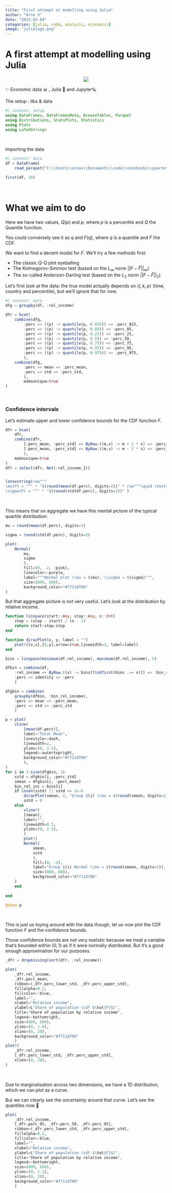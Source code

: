 ```yaml
---
title: "First attempt at modelling using Julia"
author: "Arno V"
date: "2023-02-04"
categories: [julia, code, analysis, economics]
image: "julialogo.png"
---
```




# A first attempt at modelling using Julia

<p align="center">
  <img src="https://julialang.org/assets/infra/logo.svg" />
</p>

✨ Economic data 📊 , Julia 🤗 and Jupyter🪐

The setup : libs & data

```julia
#| context: setup
using DataFrames, DataFramesMeta, BrowseTables, Parquet
using Distributions, StatsPlots, Statistics
using Plots
using LaTeXStrings
```
<br>

Importing the data

```julia
#| context: data
df = DataFrame(
    read_parquet("C:\\Users\\arnov\\Documents\\code\\notebooks\\quarto\\econ\\data\\data-clean-full-latest.parquet"))

first(df, 10)
```
<br>


# What we aim to do

Here we have two values, $Q(p)$ and $p$, where $p$ is a percentile and $Q$ the Quantile function.  

You could conversely see it as $q$ and $F(q)$, where $q$ is a quantile and $F$ the CDF.

We want to find a decent model for $F$. We'll try a few methods first:

* The classic Q-Q plot eyeballing
* The Kolmogorov-Smirnov test (based on the $L_\infty$ norm $||F-\hat{F}||_\infty$)
* The so-called Anderson-Darling test (based on the $L_2$ norm $||F-\hat{F}||_2$)

Let's first look at the data: the true model actually depends on $\langle t, k, p \rangle$ (time, country and percentile), but we'll ignore that for now.

```julia
#| context: data
dfg = groupby(df, :rel_income)

dfr = hcat(
    combine(dfg,
        :perc => ((p) -> quantile(p, 0.025)) => :perc_025,
        :perc => ((p) -> quantile(p, 0.05)) => :perc_05,
        :perc => ((p) -> quantile(p, 0.25)) => :perc_25,
        :perc => ((p) -> quantile(p, 0.5)) => :perc_50,
        :perc => ((p) -> quantile(p, 0.75)) => :perc_75,
        :perc => ((p) -> quantile(p, 0.95)) => :perc_95,
        :perc => ((p) -> quantile(p, 0.975)) => :perc_975,
        ),
    combine(dfg,
        :perc => mean => :perc_mean,
        :perc => std => :perc_std,
        ),
        makeunique=true
)
```
<br>


### Confidence intervals

Let's estimate upper and lower confidence bounds for the CDF function $F$.

```julia
dfr = hcat(
    dfr,
    combine(dfr,
        [:perc_mean, :perc_std] => ByRow.((m,s) -> m + 2 * s) => :perc_upper_std,
        [:perc_mean, :perc_std] => ByRow.((m,s) -> m - 2 * s) => :perc_lower_std
        ),
    makeunique=true
)
dfr = select(dfr, Not(:rel_income_1))


latexstring(raw"""
\mu(P) = """ * "$(round(mean(df.perc), digits=2))" * raw"""\quad \text{and} \quad
\sigma(P) = """ * "$(round(std(df.perc), digits=2))" )
```
<br>

This means that on aggregate we have this mental picture of the typical quartile distribution:

```julia

mu = round(mean(df.perc), digits=2)

sigma = round(std(df.perc), digits=2)

plot(
    Normal(
        mu,
        sigma
        ),
        fill=(0, .2, :pink),
        linecolor=:purple,
        label="""Normal plot \\mu = $(mu), \\sigma = $(sigma)""",
        size=(800, 600),
        background_color="#7711d708"
)
```

But that aggregate picture is not very useful. Let's look at the distribution by relative income.

```julia
function linspace(start::Any, stop::Any, n::Int)
    step = (stop - start) / (n - 1)
    return start:step:stop
end

function diracPlot(x, y, label = "")
    plot!([x,x],[0,y],arrow=true,linewidth=2, label=label)
end

bins = linspace(minimum(df.rel_income), maximum(df.rel_income), 5)

dfbin = combine(df,
    :rel_income => ByRow.((x) -> bins[findfirst(bins .>= x)]) => :bin_rel_income,
    :perc => identity => :perc
    )

dfgbin = combine(
    groupby(dfbin, :bin_rel_income),
    :perc => mean => :perc_mean,
    :perc => std => :perc_std
    )

p = plot(
    vline(
        [mean(df.perc)],
        label="Total Mean",
        linestyle=:dash,
        linewidth=2,
        ylims=(0, 2.5),
        legend=:outertopright,
        background_color="#7711d708"
        ),
)
for i in 1:size(dfgbin, 1)
    sstd = dfgbin[i, :perc_std]
    smean = dfgbin[i, :perc_mean]
    bin_rel_inc = bins[i]
    if isnan(sstd) || sstd <= 1e-6
        diracPlot(smean, 2, "Group $(i) \\mu = $(round(smean, digits=2)) , \\sigma = 0")
        sstd = 0
    else
        vline!(
        [smean],
        label="",
        linewidth=0.5,
        ylims=(0, 2.5),
        )
        plot!(
        Normal(
            smean,
            sstd
            ),
            fill=(0, .2),
            label="Group $(i) Normal \\mu = $(round(smean, digits=2)), \\sigma = $(round(sstd, digits=2))",
            size=(800, 600),
            background_color="#7711d708"
    )
    end
    
end

@show p
```

<br>

This is just us toying around with the data though, let us now plot the CDF function $F$ and the confidence bounds.  

Those confidence bounds are not very realistic because we treat a variable that's bounded within $(0,1)$ as if it were normally distributed. But it's a good enough approximation for our purposes.

```julia
_dfr = dropmissing(sort(dfr, :rel_income))

plot(
    _dfr.rel_income,
    _dfr.perc_mean,
    ribbon=(_dfr.perc_lower_std, _dfr.perc_upper_std),
    fillalpha=0.2,
    fillcolor=:blue,
    label="",
    xlabel="Relative income",
    ylabel=L"Share of population (cdf $\hat{F}$)",
    title="Share of population by relative income",
    legend=:bottomright,
    size=(800, 600),
    ylims=(0, 1.6),
    xlims=(0, 28),
    background_color="#7711d708"
    )
plot!(
    _dfr.rel_income,
    [_dfr.perc_lower_std, _dfr.perc_upper_std],
    xlims=(0, 28),
)
```
<br>


Due to marginalisation across two dimensions, we have a 1D distribution, which we can plot as a curve.

But we can clearly see the uncertainty around that curve. Let's see the quantiles now 🧐

```julia
plot(
    _dfr.rel_income,
    [_dfr.perc_05, _dfr.perc_50, _dfr.perc_95],
    ribbon=(_dfr.perc_lower_std, _dfr.perc_upper_std),
    fillalpha=0.2,
    fillcolor=:blue,
    label="",
    xlabel="Relative income",
    ylabel=L"Share of population (cdf $\hat{F}$)",
    title="Share of population by relative income",
    legend=:bottomright,
    size=(800, 600),
    ylims=(0, 1.1),
    xlims=(0, 28),
    background_color="#7711d708"
    )
```
